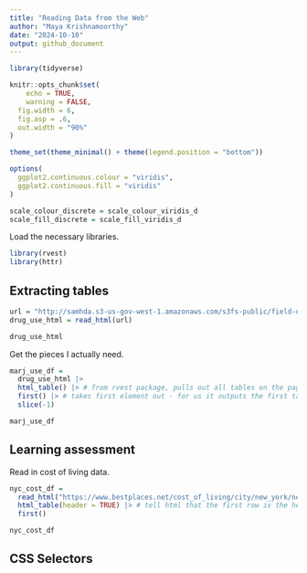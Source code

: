 ```yaml
---
title: "Reading Data from the Web"
author: "Maya Krishnamoorthy"
date: "2024-10-10"
output: github_document
---
```


```r
library(tidyverse)

knitr::opts_chunk$set(
	echo = TRUE,
	warning = FALSE,
  fig.width = 6,
  fig.asp = .6,
  out.width = "90%"
)

theme_set(theme_minimal() + theme(legend.position = "bottom"))

options(
  ggplot2.continuous.colour = "viridis",
  ggplot2.continuous.fill = "viridis"
)

scale_colour_discrete = scale_colour_viridis_d
scale_fill_discrete = scale_fill_viridis_d
```

Load the necessary libraries.

```r
library(rvest)
library(httr)
```

## Extracting tables

```r
url = "http://samhda.s3-us-gov-west-1.amazonaws.com/s3fs-public/field-uploads/2k15StateFiles/NSDUHsaeShortTermCHG2015.htm"
drug_use_html = read_html(url)

drug_use_html
```

Get the pieces I actually need.

```r
marj_use_df = 
  drug_use_html |> 
  html_table() |> # from rvest package, pulls out all tables on the page
  first() |> # takes first element out - for us it outputs the first table
  slice(-1)

marj_use_df
```

## Learning assessment
Read in cost of living data.

```r
nyc_cost_df =
  read_html("https://www.bestplaces.net/cost_of_living/city/new_york/new_york") |> 
  html_table(header = TRUE) |> # tell html that the first row is the header
  first()

nyc_cost_df
```

## CSS Selectors




